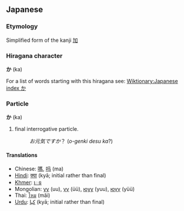 == Japanese ==
===Etymology===
<font lang="ja">
Simplified form of the kanji [[加]]

===Hiragana character===
'''か''' (ka)

For a list of words starting with this hiragana see: [[Wiktionary:Japanese index か]]

===Particle===
'''か''' (ka)

# final interrogative particle.
#:''お元気ですか''？ (''o-genki desu ka''?)
</font>

====Translations====
*Chinese: <font lang="zh">[[嗎]], [[吗]]</font> (ma)
*[[Hindi]]: [[क्या]] (kyā; initial rather than final)
*[[Khmer]]: [[េទ]]
*Mongolian: [[уу]] (uu), [[үү]] (üü), [[юуу]] (yuu), [[юүү]] (yüü)
*Thai: [[ไหม]] (mãi)
*[[Urdu]]: [[كيا]] (kyā; initial rather than final)